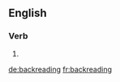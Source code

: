 ==English==

===Verb===
{{head|en|present participle}}

# {{present participle of|backread|lang=en|nocat=1}}

[[de:backreading]]
[[fr:backreading]]